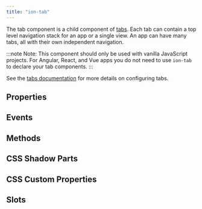 ```yaml
---
title: "ion-tab"
---
```



<head>
  <title>ion-tab: Ionic Framework Application Component</title>
  <meta name="description" content="ion-tab is a child component of tabs. Each ion-tab can contain a top level navigation stack for an application or a single view. Read to learn more." />
</head>


<EncapsulationPill type="shadow" />


The tab component is a child component of [tabs](tabs). Each tab can contain a top level navigation stack for an app or a single view. An app can have many tabs, all with their own independent navigation.

:::note
 Note: This component should only be used with vanilla JavaScript projects. For Angular, React, and Vue apps you do not need to use `ion-tab` to declare your tab components.
:::


See the [tabs documentation](tabs) for more details on configuring tabs.



## Properties
<Props />

## Events
<Events />

## Methods
<Methods />

## CSS Shadow Parts
<Parts />

## CSS Custom Properties
<CustomProps />

## Slots
<Slots />